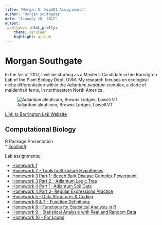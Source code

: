 ```yaml
---
title: "Morgan S. Bio381 Assignments"
author: "Morgan Southgate"
date: "January 18, 2017"
output: 
 prettydoc::html_pretty:
    theme: cerulean
    highlight: github
---
```


# Morgan Southgate

In the fall of 2017, I will be starting as a Master's Candidate in the Barrington Lab of the Plant Biology Dept, UVM. My research focuses on ecological niche differentiation within the *Adiantum pedatum* complex, a clade of maidenhair ferns, in northeastern North America. 

![Adiantum aleuticum, Browns Ledges, Lowell VT](AleutianMaidenhairFern.jpg)
 
[Link to Barrington Lab Website](http://www.uvm.edu/~dbarring/DSBpeople.html)


## Computational Biology

R Package Presentation   
* [EcoSimR](EcoSimRPres_MSouthgate.html)


Lab assignments: 

* [Homework 1](test.html)   
* [Homework 2 - Tools to Structure Hypotheses](Homework2.html)
* [Homework 3 Part 1- Beech Bark Disease Complex Powerpoint](BBD_Complex.pdf) 
* [Homework 3 Part 2 - Adiantum Logic Tree](Adiantum_LogicTree.html) 
* [Homework 4 Part 1- Adiantum Soil Data](AdiantumSoilAnalysis.html)
* [Homework 4 Part 2- Regular Expressions Practice](Homework4_Part2_RegExPractice.html)
* [Homework 5 - Data Structures & Coding](Homework_5.html)
* [Homework 6 & 7 - Function Definitions](Homework6_Southgate.html)
* [Homework 8 - Functions for Statistical Analysis in R](Homework8.html)
* [Homework 9 - Statistical Analysis with Real and Random Data](Homework9.html)
* [Homework 10 - For Loops](Homework10.html)








